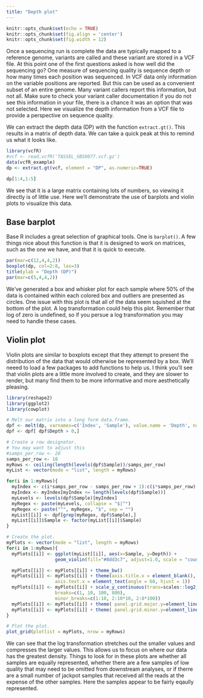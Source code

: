 ```yaml
---
title: "Depth plot"
---
```



```r
knitr::opts_chunk$set(echo = TRUE)
knitr::opts_chunk$set(fig.align = 'center')
knitr::opts_chunk$set(fig.width = 12)
```


Once a sequencing run is complete the data are typically mapped to a reference genome, variants are called and these variant are stored in a VCF file.
At this point one of the first questions asked is how well did the sequencing go?
One measure of sequencing quality is sequence depth or how many times each position was sequenced.
In VCF data only information on the variable positions are reported.
But this can be used as a convenient subset of an entire genome.
Many variant callers report this information, but not all.
Make sure to check your variant caller documentation if you do not see this information in your file, there is a chance it was an option that was not selected.
Here we visualize the depth information from a VCF file to provide a perspective on sequence quality.


We can extract the depth data (DP) with the function `extract.gt()`.
This results in a matrix of depth data.
We can take a quick peak at this to remind us what it looks like.


```r
library(vcfR)
#vcf <- read.vcfR('TASSEL_GBS0077.vcf.gz')
data(vcfR_example)
dp <- extract.gt(vcf, element = "DP", as.numeric=TRUE)
```


```r
dp[1:4,1:5]
```


We see that it is a large matrix containing lots of numbers, so viewing it directly is of little use.
Here we'll demonstrate the use of barplots and violin plots to visualize this data.


## Base barplot


Base R includes a great selection of graphical tools.
One is `barplot()`.
A few things nice about this function is that it is designed to work on matrices, such as the one we have, and that it is quick to execute.


```r
par(mar=c(12,4,4,2))
boxplot(dp, col=2:8, las=3)
title(ylab = "Depth (DP)")
par(mar=c(5,4,4,2))
```


We've generated a box and whisker plot for each sample where 50% of the data is contained within each colored box and outliers are presented as circles.
One issue with this plot is that all of the data seem squished at the bottom of the plot.
A log transformation could help this plot.
Remember that log of zero is undefined, so if you persue a log transformation you may need to handle these cases.


## Violin plot


Violin plots are similar to boxplots except that they attempt to present the distribution of the data that would otherwise be represented by a box.
We'll neeed to load a few packages to add functions to help us.
I think you'll see that violin plots are a little more involved to create, and they are slower to render, but many find them to be more informative and more aesthetically pleasing.


```r
library(reshape2)
library(ggplot2) 
library(cowplot)

# Melt our matrix into a long form data.frame.
dpf <- melt(dp, varnames=c('Index', 'Sample'), value.name = 'Depth', na.rm=TRUE)
dpf <- dpf[ dpf$Depth > 0,]

# Create a row designator.
# You may want to adjust this
#samps_per_row <- 20
samps_per_row <- 18
myRows <- ceiling(length(levels(dpf$Sample))/samps_per_row)
myList <- vector(mode = "list", length = myRows)

for(i in 1:myRows){
  myIndex <- c(i*samps_per_row - samps_per_row + 1):c(i*samps_per_row)
  myIndex <- myIndex[myIndex <= length(levels(dpf$Sample))]
  myLevels <- levels(dpf$Sample)[myIndex]
  myRegex <- paste(myLevels, collapse = "$|^")
  myRegex <- paste("^", myRegex, "$", sep = "")
  myList[[i]] <- dpf[grep(myRegex, dpf$Sample),]
  myList[[i]]$Sample <- factor(myList[[i]]$Sample)
}

# Create the plot.
myPlots <- vector(mode = "list", length = myRows)
for(i in 1:myRows){
  myPlots[[i]] <- ggplot(myList[[i]], aes(x=Sample, y=Depth)) + 
                  geom_violin(fill="#8dd3c7", adjust=1.0, scale = "count", trim=TRUE)

  myPlots[[i]] <- myPlots[[i]] + theme_bw()
  myPlots[[i]] <- myPlots[[i]] + theme(axis.title.x = element_blank(), 
                  axis.text.x = element_text(angle = 60, hjust = 1))
  myPlots[[i]] <- myPlots[[i]] + scale_y_continuous(trans=scales::log2_trans(), 
                  breaks=c(1, 10, 100, 800),
                  minor_breaks=c(1:10, 2:10*10, 2:8*100))
  myPlots[[i]] <- myPlots[[i]] + theme( panel.grid.major.y=element_line(color = "#A9A9A9", size=0.6) )
  myPlots[[i]] <- myPlots[[i]] + theme( panel.grid.minor.y=element_line(color = "#C0C0C0", size=0.2) )
}
```


```r
# Plot the plot.
plot_grid(plotlist = myPlots, nrow = myRows)
```


We can see that the log transformation stretches out the smaller values and compresses the larger values.
This allows us to focus on where our data has the greatest density.
Things to look for in these plots are whether all samples are equally represented, whether there are a few samples of low quality that may need to be omitted from downstream analyses, or if therre are a small number of jackpot samples that received all the reads at the expense of the other samples.
Here the samples appear to be fairly eqaully represented.



